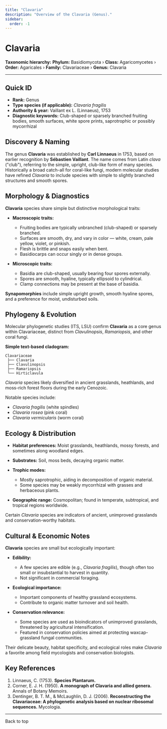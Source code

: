 ```yaml
---
title: "Clavaria"
description: "Overview of the Clavaria (Genus)."
sidebar:
  order: -1
---
```



# Clavaria <Badge variant="note" text="Genus" />

**Taxonomic hierarchy:** **Phylum:** Basidiomycota › **Class:** Agaricomycetes › **Order:** Agaricales › **Family:** Clavariaceae › **Genus:** Clavaria

---

## Quick ID
* **Rank:** Genus  
* **Type species (if applicable):** _Clavaria fragilis_  
* **Authority & year:** Vaillant ex L. (Linnaeus), 1753  
* **Diagnostic keywords:** Club-shaped or sparsely branched fruiting bodies, smooth surfaces, white spore prints, saprotrophic or possibly mycorrhizal  

## Discovery & Naming
The genus **Clavaria** was established by **Carl Linnaeus** in 1753, based on earlier recognition by **Sébastien Vaillant**. The name comes from Latin _clava_ ("club"), referring to the simple, upright, club-like form of many species. Historically a broad catch-all for coral-like fungi, modern molecular studies have refined _Clavaria_ to include species with simple to slightly branched structures and smooth spores.

## Morphology & Diagnostics
**Clavaria** species share simple but distinctive morphological traits:

- **Macroscopic traits:**
  - Fruiting bodies are typically unbranched (club-shaped) or sparsely branched.
  - Surfaces are smooth, dry, and vary in color — white, cream, pale yellow, violet, or pinkish.
  - Flesh is brittle and snaps easily when bent.
  - Basidiocarps can occur singly or in dense groups.

- **Microscopic traits:**
  - Basidia are club-shaped, usually bearing four spores externally.
  - Spores are smooth, hyaline, typically ellipsoid to cylindrical.
  - Clamp connections may be present at the base of basidia.

**Synapomorphies** include simple upright growth, smooth hyaline spores, and a preference for moist, undisturbed soils.

## Phylogeny & Evolution
Molecular phylogenetic studies (ITS, LSU) confirm **Clavaria** as a core genus within Clavariaceae, distinct from _Clavulinopsis_, _Ramariopsis_, and other coral fungi.

**Simple text-based cladogram:**
```
Clavariaceae
 ├── Clavaria
 ├── Clavulinopsis
 ├── Ramariopsis
 └── Hirticlavula
```
_Clavaria_ species likely diversified in ancient grasslands, heathlands, and moss-rich forest floors during the early Cenozoic.

Notable species include:

- _Clavaria fragilis_ (white spindles)
- _Clavaria rosea_ (pink coral)
- _Clavaria vermicularis_ (worm coral)

## Ecology & Distribution
- **Habitat preferences:** Moist grasslands, heathlands, mossy forests, and sometimes along woodland edges.
- **Substrates:** Soil, moss beds, decaying organic matter.
- **Trophic modes:**
  - Mostly saprotrophic, aiding in decomposition of organic material.
  - Some species may be weakly mycorrhizal with grasses and herbaceous plants.

- **Geographic range:** Cosmopolitan; found in temperate, subtropical, and tropical regions worldwide.

Certain _Clavaria_ species are indicators of ancient, unimproved grasslands and conservation-worthy habitats.

## Cultural & Economic Notes
**Clavaria** species are small but ecologically important:

- **Edibility:**
  - A few species are edible (e.g., _Clavaria fragilis_), though often too small or insubstantial to harvest in quantity.
  - Not significant in commercial foraging.

- **Ecological importance:**
  - Important components of healthy grassland ecosystems.
  - Contribute to organic matter turnover and soil health.

- **Conservation relevance:**
  - Some species are used as bioindicators of unimproved grasslands, threatened by agricultural intensification.
  - Featured in conservation policies aimed at protecting waxcap-grassland fungal communities.

Their delicate beauty, habitat specificity, and ecological roles make _Clavaria_ a favorite among field mycologists and conservation biologists.

## Key References
1. Linnaeus, C. (1753). **Species Plantarum.**  
2. Corner, E. J. H. (1950). **A monograph of Clavaria and allied genera.** Annals of Botany Memoirs.  
3. Dentinger, B. T. M., & McLaughlin, D. J. (2006). **Reconstructing the Clavariaceae: A phylogenetic analysis based on nuclear ribosomal sequences.** Mycologia.  

---

<LinkButton href="#top" variant="minimal" icon="arrow-up">
  Back to top
</LinkButton>

